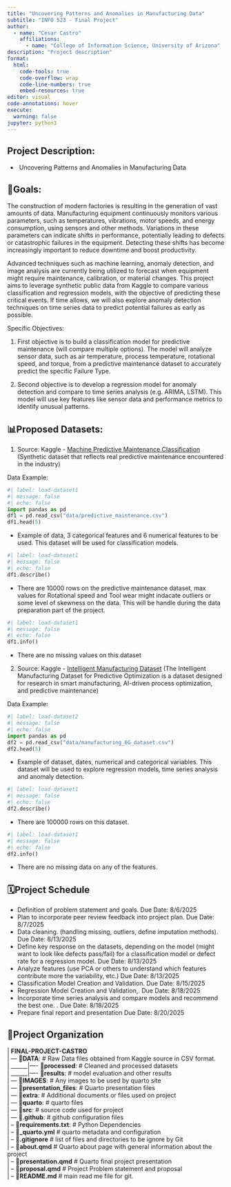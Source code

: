 ```yaml
---
title: "Uncovering Patterns and Anomalies in Manufacturing Data"
subtitle: "INFO 523 - Final Project"
author: 
  - name: "Cesar Castro"
    affiliations:
      - name: "College of Information Science, University of Arizona"
description: "Project description"
format:
  html:
    code-tools: true
    code-overflow: wrap
    code-line-numbers: true
    embed-resources: true
editor: visual
code-annotations: hover
execute:
  warning: false
jupyter: python3
---
```


## **Project Description:**

-    Uncovering Patterns and Anomalies in Manufacturing Data

## **🎯Goals:**

The construction of modern factories is resulting in the generation of vast amounts of data. Manufacturing equipment continuously monitors various parameters, such as temperatures, vibrations, motor speeds, and energy consumption, using sensors and other methods. Variations in these parameters can indicate shifts in performance, potentially leading to defects or catastrophic failures in the equipment. Detecting these shifts has become increasingly important to reduce downtime and boost productivity.

Advanced techniques such as machine learning, anomaly detection, and image analysis are currently being utilized to forecast when equipment might require maintenance, calibration, or material changes. This project aims to leverage synthetic public data from Kaggle to compare various classification and regression models, with the objective of predicting these critical events. If time allows, we will also explore anomaly detection techniques on time series data to predict potential failures as early as possible.

Specific Objectives:

1) First objective is to build a classification model for predictive maintenance (will compare multiple options). The model will analyze sensor data, such as air temperature, process temperature, rotational speed, and torque, from a predictive maintenance dataset to accurately predict the specific Failure Type.

2) Second objective is to develop a regression model for anomaly detection and compare to time series analysis (e.g. ARIMA, LSTM). This model will use key features like sensor data and performance metrics to identify unusual patterns. 

## **📊Proposed Datasets:**

1.  Source: Kaggle - [Machine Predictive Maintenance Classification](https://www.kaggle.com/datasets/shivamb/machine-predictive-maintenance-classification) (Synthetic dataset that reflects real predictive maintenance encountered in the industry)

Data Example:

```python
#| label: load-dataset1
#| message: false
#| echo: false
import pandas as pd
df1 = pd.read_csv("data/predictive_maintenance.csv")
df1.head(5)
```

- Example of data, 3 categorical features and 6 numerical features to be used. This dataset will be used for classification models. 

```python
#| label: load-dataset1
#| message: false
#| echo: false
df1.describe()
```

- There are 10000 rows on the predictive maintenance dataset, max values for Rotational speed and Tool wear might indacate outliers or some level of skewness on the data. This will be handle during the data preparation part of the project.

```python
#| label: load-dataset1
#| message: false
#| echo: false
df1.info()
```

- There are no missing values on this dataset

2.  Source: Kaggle - [Intelligent Manufacturing Dataset](https://www.kaggle.com/datasets/ziya07/intelligent-manufacturing-dataset/data) (The Intelligent Manufacturing Dataset for Predictive Optimization is a dataset designed for research in smart manufacturing, AI-driven process optimization, and predictive maintenance)

Data Example:

```python
#| label: load-dataset2
#| message: false
#| echo: false
import pandas as pd
df2 = pd.read_csv("data/manufacturing_6G_dataset.csv")
df2.head(5)
```

- Example of dataset, dates, numerical and categorical variables. This dataset will be used to explore regression models, time series analysis and anomaly detection.

```python
#| label: load-dataset1
#| message: false
#| echo: false
df2.describe()
```

- There are 100000 rows on this dataset.

```python
#| label: load-dataset1
#| message: false
#| echo: false
df2.info()
```

- There are no missing data on any of the features.

## 🗓️**Project Schedule**

-   Definition of problem statement and goals. Due Date: 8/6/2025
-   Plan to incorporate peer review feedback into project plan. Due Date: 8/7/2025
-   Data cleaning. (handling missing, outliers, define imputation methods). Due Date: 8/13/2025
-   Define key response on the datasets, depending on the model (might want to look like defects pass/fail) for a classification model or defect rate for a regression model. Due Date: 8/13/2025
-   Analyze features (use PCA or others to understand which features contribute more the variability, etc.) Due Date: 8/13/2025
-   Classification Model Creation and Validation. Due Date: 8/15/2025
-   Regression Model Creation and Validation,. Due Date: 8/18/2025
-   Incorporate time series analysis and compare models and recommend the best one. . Due Date: 8/18/2025
-   Prepare final report and presentation Due Date: 8/20/2025

## 📁**Project Organization**

| \| **FINAL-PROJECT-CASTRO**
| \| — 📁**DATA**: # Raw Data files obtained from Kaggle source in CSV format.
| \| \_\_\_\_\_\_\|—- 📁**processed**: # Cleaned and processed datasets
| \| \_\_\_\_\_\_\|—- 📁**results**: # model evaluation and other results
| \| — 📁**IMAGES**: # Any images to be used by quarto site
| \| — 📁**presentation_files**: # Quarto presentation files
| \| — 📁**extra**: # Additional documents or files used on project
| \| — 📁**quarto**: # quarto files
| \| — 📁**src**: # source code used for project
| \| — 📁.**github**: # github configuration files
| \| – 📄**requirements.txt**: # Python Dependencies
| \| – 📄**\_quarto.yml** # quarto metadata and configuration
| \| – 📄**.gitignore** # list of files and directories to be ignore by Git
| \| – 📄**about.qmd** # Quarto about page with general information about the project
| \| – 📄**presentation.qmd** # Quarto final project presentation
| \| – 📄**proposal.qmd** # Project Problem statement and proposal
| \| – 📄**README.md** # main read me file for git.
|